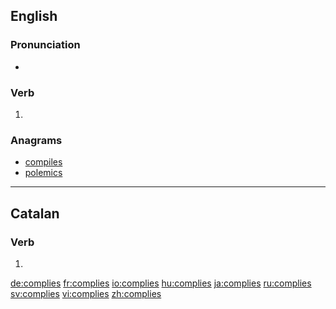 ==English==

===Pronunciation===
* {{IPA|/kəmˈplaɪz/|lang=en}}

===Verb===
{{head|en|verb form}}

# {{en-third-person singular of|comply}}

===Anagrams===
* [[compiles#English|compiles]]
* [[polemics#English|polemics]]

----

==Catalan==

===Verb===
{{head|ca|verb form}}

# {{ca-verb form of|p=2|n=sg|t=impf|m=ind|complir}}

[[de:complies]]
[[fr:complies]]
[[io:complies]]
[[hu:complies]]
[[ja:complies]]
[[ru:complies]]
[[sv:complies]]
[[vi:complies]]
[[zh:complies]]